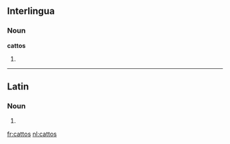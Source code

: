 ==Interlingua==

===Noun===
'''cattos'''

# {{plural of|[[catto]]|lang=ia}}

----

==Latin==

===Noun===
{{la-noun-form|cattōs}}

# {{inflection of|cattus|cattus|acc|p|lang=la}}

[[fr:cattos]]
[[nl:cattos]]